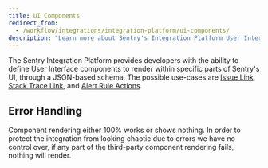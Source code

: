 ```yaml
---
title: UI Components
redirect_from:
  - /workflow/integrations/integration-platform/ui-components/
description: "Learn more about Sentry's Integration Platform User Interface (UI) components and how they provide developers with the ability to define UI components to render within specific parts of Sentry's UI, through a JSON-based schema."
---
```


The Sentry Integration Platform provides developers with the ability to define User Interface components to render within specific parts of Sentry's UI, through a JSON-based schema. The possible use-cases are [Issue Link](/product/integrations/integration-platform/ui-components/issue-link), [Stack Trace Link](/product/integrations/integration-platform/ui-components/stacktrace-link), and [Alert Rule Actions](/product/integrations/integration-platform/ui-components/alert-rule-action).


## Error Handling

Component rendering either 100% works or shows nothing. In order to protect the integration from looking chaotic due to errors we have no control over, if any part of the third-party component rendering fails, nothing will render.

